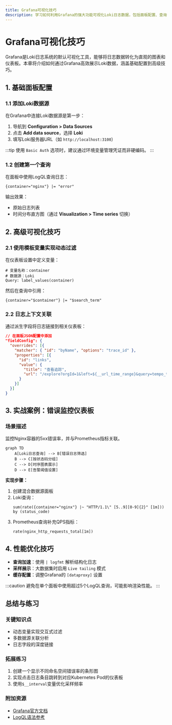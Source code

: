 ```yaml
---
title: Grafana可视化技巧
description: 学习如何利用Grafana的强大功能可视化Loki日志数据，包括面板配置、查询优化和交互式仪表板设计。
---
```


# Grafana可视化技巧

Grafana是Loki日志系统的默认可视化工具，能够将日志数据转化为直观的图表和仪表板。本章将介绍如何通过Grafana高效展示Loki数据，涵盖基础配置到高级技巧。

## 1. 基础面板配置

### 1.1 添加Loki数据源
在Grafana中连接Loki数据源是第一步：
1. 导航到 **Configuration > Data Sources**  
2. 点击 **Add data source**，选择 **Loki**  
3. 填写Loki服务器URL（如 `http://localhost:3100`）

:::tip
使用 `Basic Auth` 选项时，建议通过环境变量管理凭证而非硬编码。
:::

### 1.2 创建第一个查询
在面板中使用LogQL查询日志：
```plaintext
{container="nginx"} |= "error"
```
输出效果：
- 原始日志列表
- 时间分布直方图（通过 **Visualization > Time series** 切换）

## 2. 高级可视化技巧

### 2.1 使用模板变量实现动态过滤
在仪表板设置中定义变量：
```plaintext
# 变量名称：container
# 数据源：Loki
Query: label_values(container)
```
然后在查询中引用：
```plaintext
{container="$container"} |= "$search_term"
```

### 2.2 日志上下文关联
通过派生字段将日志链接到相关仪表板：
```json
// 在面板JSON配置中添加
"fieldConfig": {
  "overrides": [{
    "matcher": { "id": "byName", "options": "trace_id" },
    "properties": [{
      "id": "links",
      "value": {
        "title": "查看追踪",
        "url": "/explore?orgId=1&left=${__url_time_range}&query=tempo_trace_id=${__value.raw}"
      }
    }]
  }]
}
```

## 3. 实战案例：错误监控仪表板

### 场景描述
监控Nginx容器的5xx错误率，并与Prometheus指标关联。

```mermaid
graph TD
    A[Loki日志查询] --> B[错误日志筛选]
    B --> C[按状态码分组]
    C --> D[时序图表展示]
    D --> E[告警阈值设置]
```

**实现步骤：**
1. 创建混合数据源面板
2. Loki查询：
   ```plaintext
   sum(rate({container="nginx"} |~ "HTTP/1.1\" [5..9][0-9]{2}" [1m])) by (status_code)
   ```
3. Prometheus查询补充QPS指标：
   ```plaintext
   rate(nginx_http_requests_total[1m])
   ```

## 4. 性能优化技巧

- **查询加速**：使用 `| logfmt` 解析结构化日志
- **采样展示**：大数据集时启用 `Live tailing` 模式
- **缓存配置**：调整Grafana的 `[dataproxy]` 设置

:::caution
避免在单个面板中使用超过5个LogQL查询，可能影响渲染性能。
:::

## 总结与练习

### 关键知识点
- 动态变量实现交互式过滤
- 多数据源关联分析
- 日志字段的深度链接

### 拓展练习
1. 创建一个显示不同命名空间错误率的条形图
2. 实现点击日志条目跳转到对应Kubernetes Pod的仪表板
3. 使用`$__interval`变量优化采样频率

### 附加资源
- [Grafana官方文档](https://grafana.com/docs/)
- [LogQL语法参考](https://grafana.com/docs/loki/latest/logql/)